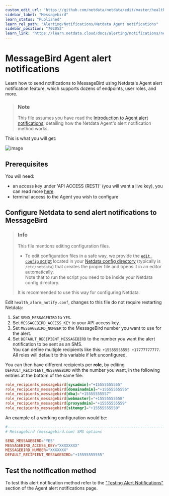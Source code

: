 ```yaml
---
custom_edit_url: "https://github.com/netdata/netdata/edit/master/health/notifications/messagebird/README.md"
sidebar_label: "Messagebird"
learn_status: "Published"
learn_rel_path: "Alerting/Notifications/Netdata Agent notifications"
sidebar_position: "702052"
learn_link: "https://learn.netdata.cloud/docs/alerting/notifications/netdata-agent-notifications/messagebird"
---
```

# MessageBird Agent alert notifications

Learn how to send notifications to MessageBird using Netdata's Agent alert notification feature, which supports dozens of endpoints, user roles, and more.

> ### Note
>
> This file assumes you have read the [Introduction to Agent alert notifications](/docs/alerting/notifications/netdata-agent-notifications), detailing how the Netdata Agent's alert notification method works.

This is what you will get:

![image](https://user-images.githubusercontent.com/70198089/229841323-6c4b1956-dd91-423e-abaf-2799000f72a8.png)

## Prerequisites

You will need:

- an access key under 'API ACCESS (REST)' (you will want a live key), you can read more [here](https://developers.messagebird.com/quickstarts/sms/test-credits-api-keys/)
- terminal access to the Agent you wish to configure

## Configure Netdata to send alert notifications to MessageBird

> ### Info
>
> This file mentions editing configuration files.  
>
> - To edit configuration files in a safe way, we provide the [`edit config` script](/docs/configuring/configuration#use-edit-config-to-edit-configuration-files) located in your [Netdata config directory](/docs/configuring/configuration#the-netdata-config-directory) (typically is `/etc/netdata`) that creates the proper file and opens it in an editor automatically.  
> Note that to run the script you need to be inside your Netdata config directory.
>
> It is recommended to use this way for configuring Netdata.

Edit `health_alarm_notify.conf`, changes to this file do not require restarting Netdata:

1. Set `SEND_MESSAGEBIRD` to `YES`.
2. Set `MESSAGEBIRD_ACCESS_KEY` to your API access key.
3. Set `MESSAGEBIRD_NUMBER` to the MessageBird number you want to use for the alert.
4. Set `DEFAULT_RECIPIENT_MESSAGEBIRD` to the number you want the alert notification to be sent as an SMS.  
  You can define multiple recipients like this: `+15555555555 +17777777777`.  
  All roles will default to this variable if left unconfigured.

You can then have different recipients per **role**, by editing `DEFAULT_RECIPIENT_MESSAGEBIRD` with the number you want, in the following entries at the bottom of the same file:

```conf
role_recipients_messagebird[sysadmin]="+15555555555"
role_recipients_messagebird[domainadmin]="+15555555556"
role_recipients_messagebird[dba]="+15555555557"
role_recipients_messagebird[webmaster]="+15555555558"
role_recipients_messagebird[proxyadmin]="+15555555559"
role_recipients_messagebird[sitemgr]="+15555555550"
```

An example of a working configuration would be:

```conf
#------------------------------------------------------------------------------
# Messagebird (messagebird.com) SMS options

SEND_MESSAGEBIRD="YES"
MESSAGEBIRD_ACCESS_KEY="XXXXXXXX"
MESSAGEBIRD_NUMBER="XXXXXXX"
DEFAULT_RECIPIENT_MESSAGEBIRD="+15555555555"
```

## Test the notification method

To test this alert notification method refer to the ["Testing Alert Notifications"](/docs/alerting/notifications/netdata-agent-notifications#testing-alert-notifications) section of the Agent alert notifications page.
